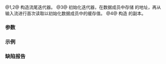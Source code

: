 {{cpp/iterator/istream_iterator/title|istream_iterator}}
{{cpp/iterator/istream_iterator/navbar}}
{{dcl begin}}
{{dcl rev multi|num=1
|until1=c++11|dcl1=
istream_iterator();
|dcl2=
constexpr istream_iterator();
}}
{{dcl|num=2|since=c++20|1=
constexpr istream_iterator( std::default_sentinel_t );
}}
{{dcl|num=3|1=
istream_iterator( istream_type&amp; stream );
}}
{{dcl rev multi|num=4
|until1=c++11|dcl1=
istream_iterator( const istream_iterator&amp; other );
|dcl2=
istream_iterator( const istream_iterator&amp; other ) = default;
}}
{{dcl end}}

@1,2@ 构造流尾迭代器{{rev inl|since=c++11|，值初始化存储的值。如果在定义 {{c|1=auto x = T();}} 中的初始化器是常量初始化器，那么此构造函数是 constexpr 的}}。
@3@ 初始化迭代器，在数据成员中存储 {{c|stream}} 的地址，再从输入流进行首次读取以初始化数据成员中的缓存值。
@4@ 构造 {{c|other}} 的副本。{{rev inl|since=c++11|如果 {{c|std::is_trivially_copy_constructible&lt;T&gt;::value}} 是 {{c|true}}&lt;!-- P0503R0 --&gt;，那么此构造函数是平凡复制构造函数。}}

===参数===
{{par begin}}
{{par|stream|用于初始化 {{tt|istream_iterator}} 的流}}
{{par|other|同类型的另一 {{tt|istream_iterator}}}}
{{par end}}

===示例===
{{example
|code=
#include &lt;algorithm&gt;
#include &lt;iostream&gt;
#include &lt;iterator&gt;
#include &lt;sstream&gt;

int main()
{
    std::istringstream stream("1 2 3 4 5");
    std::copy(
        std::istream_iterator&lt;int&gt;(stream),
        std::istream_iterator&lt;int&gt;(),
        std::ostream_iterator&lt;int&gt;(std::cout, " ")
    );
}
|output=
1 2 3 4 5
}}

===缺陷报告===
{{dr list begin}}
{{dr list item|wg=lwg|dr=1280|std=C++98|before=重载 {{v|3}} 会直接存储 {{c|stream}}|after=改为存储它的地址}}
{{dr list item|paper=P0738R2|std=C++98|before=首次读取可以延迟到首次解引用|after=一定会在构造函数中进行}}
{{dr list end}}

{{langlinks|en|es|ja|ru}}